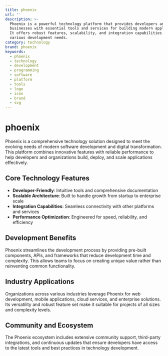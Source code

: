 ```yaml
---
title: phoenix
url: ''
description: >-
  Phoenix is a powerful technology platform that provides developers and
  businesses with essential tools and services for building modern applications.
  It offers robust features, scalability, and integration capabilities for
  various development needs.
category: technology
brand: phoenix
keywords:
  - phoenix
  - technology
  - development
  - programming
  - software
  - platform
  - tools
  - logo
  - icon
  - brand
  - svg
---
```


# phoenix

Phoenix is a comprehensive technology solution designed to meet the evolving needs of modern software development and digital transformation. This platform combines innovative features with reliable performance to help developers and organizations build, deploy, and scale applications effectively.

## Core Technology Features

- **Developer-Friendly**: Intuitive tools and comprehensive documentation
- **Scalable Architecture**: Built to handle growth from startup to enterprise scale
- **Integration Capabilities**: Seamless connectivity with other platforms and services
- **Performance Optimization**: Engineered for speed, reliability, and efficiency

## Development Benefits

Phoenix streamlines the development process by providing pre-built components, APIs, and frameworks that reduce development time and complexity. This allows teams to focus on creating unique value rather than reinventing common functionality.

## Industry Applications

Organizations across various industries leverage Phoenix for web development, mobile applications, cloud services, and enterprise solutions. Its versatility and robust feature set make it suitable for projects of all sizes and complexity levels.

## Community and Ecosystem

The Phoenix ecosystem includes extensive community support, third-party integrations, and continuous updates that ensure developers have access to the latest tools and best practices in technology development.
